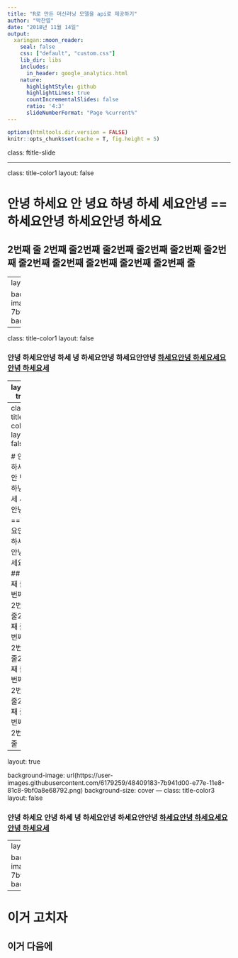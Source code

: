 ```yaml
---
title: "R로 만든 머신러닝 모델을 api로 제공하기"
author: "박찬엽"
date: "2018년 11월 14일"
output:
  xaringan::moon_reader:
    seal: false
    css: ["default", "custom.css"]
    lib_dir: libs
    includes:
      in_header: google_analytics.html
    nature:
      highlightStyle: github
      highlightLines: true
      countIncrementalSlides: false
      ratio: '4:3'
      slideNumberFormat: "Page %current%"  
---
```


```r
options(htmltools.dir.version = FALSE)
knitr::opts_chunk$set(cache = T, fig.height = 5)
```



class: ftitle-slide

---

class: title-color1
layout: false

# 안녕 하세요 안 녕요 하녕 하세 세요안녕 ==하세요안녕 하세요안녕 하세요
## 2번째 줄 2번째 줄2번째 줄2번째 줄2번째 줄2번째 줄2번째 줄2번째 줄2번째 줄2번째 줄2번째 줄2번째 줄

---
layout: true

background-image: url(https://user-images.githubusercontent.com/6179259/48409183-7b941d00-e77e-11e8-81c8-9bf0a8e68792.png)
background-size: cover
---

class: title-color1
layout: false

### 안녕 하세요안녕 하세 녕 하세요안녕 하세요안안녕 <U>하세요안녕 하세요세요안녕 하세요세</U>

---
layout: true

background-image: url(https://user-images.githubusercontent.com/6179259/48409183-7b941d00-e77e-11e8-81c8-9bf0a8e68792.png)
background-size: cover
---
class: title-color2
layout: false

# 안녕 하세요 안 녕요  하녕 하세 세요안녕 ==하세요안녕 하세요안녕 하세요
## 2번째 줄 2번째 줄2번째 줄2번째 줄2번째 줄2번째 줄2번째 줄2번째 줄2번째 줄2번째 줄2번째 줄2번째 줄

---
layout: true

background-image: url(https://user-images.githubusercontent.com/6179259/48409183-7b941d00-e77e-11e8-81c8-9bf0a8e68792.png)
background-size: cover
---
class: title-color3
layout: false

### 안녕 하세요 안녕 하세 녕 하세요안녕 하세요안안녕 <U>하세요안녕 하세요세요안녕 하세요세</U>

---
layout: true

background-image: url(https://user-images.githubusercontent.com/6179259/48409183-7b941d00-e77e-11e8-81c8-9bf0a8e68792.png)
background-size: cover
---

# 이거 고치자

## 이거 다음에

